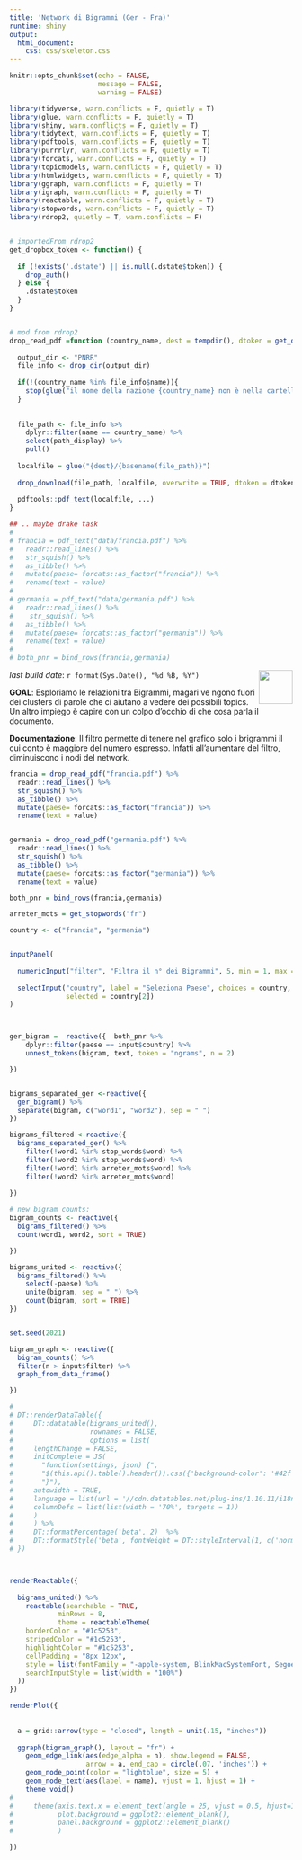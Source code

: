 ```yaml
---
title: 'Network di Bigrammi (Ger - Fra)'
runtime: shiny
output:
  html_document:
    css: css/skeleton.css
---
```


```r
knitr::opts_chunk$set(echo = FALSE, 
                      message = FALSE, 
                      warning = FALSE)

library(tidyverse, warn.conflicts = F, quietly = T)
library(glue, warn.conflicts = F, quietly = T)
library(shiny, warn.conflicts = F, quietly = T)
library(tidytext, warn.conflicts = F, quietly = T)
library(pdftools, warn.conflicts = F, quietly = T)
library(purrrlyr, warn.conflicts = F, quietly = T)
library(forcats, warn.conflicts = F, quietly = T)
library(topicmodels, warn.conflicts = F, quietly = T)
library(htmlwidgets, warn.conflicts = F, quietly = T)
library(ggraph, warn.conflicts = F, quietly = T)
library(igraph, warn.conflicts = F, quietly = T)
library(reactable, warn.conflicts = F, quietly = T)
library(stopwords, warn.conflicts = F, quietly = T)
library(rdrop2, quietly = T, warn.conflicts = F)


# importedFrom rdrop2
get_dropbox_token <- function() {
  
  if (!exists('.dstate') || is.null(.dstate$token)) {
    drop_auth()
  } else {
    .dstate$token
  }
}


# mod from rdrop2
drop_read_pdf =function (country_name, dest = tempdir(), dtoken = get_dropbox_token(),...){
  
  output_dir <- "PNRR"
  file_info <- drop_dir(output_dir)
  
  if(!(country_name %in% file_info$name)){
    stop(glue("il nome della nazione {country_name} non è nella cartella Dropbox, hai per caso sbagliato a digitare il nome? (scrivilo in italiano ITA)"))
  }
  
  
  file_path <- file_info %>%
    dplyr::filter(name == country_name) %>%
    select(path_display) %>% 
    pull()
  
  localfile = glue("{dest}/{basename(file_path)}")
  
  drop_download(file_path, localfile, overwrite = TRUE, dtoken = dtoken)
  
  pdftools::pdf_text(localfile, ...)
}

## .. maybe drake task
# 
# francia = pdf_text("data/francia.pdf") %>%
#   readr::read_lines() %>%
#   str_squish() %>%
#   as_tibble() %>%
#   mutate(paese= forcats::as_factor("francia")) %>%
#   rename(text = value)
# 
# germania = pdf_text("data/germania.pdf") %>%
#   readr::read_lines() %>%
#    str_squish() %>%
#   as_tibble() %>%
#   mutate(paese= forcats::as_factor("germania")) %>%
#   rename(text = value)
# 
# both_pnr = bind_rows(francia,germania)
```

<img src="img/officine_italia.png" align="right" height="60" />
_last build date_: `r format(Sys.Date(), "%d %B, %Y")`

**GOAL**: Esploriamo le relazioni tra Bigrammi, magari ve   ngono fuori dei clusters di parole che ci aiutano a vedere dei possibili topics. Un altro impiego è capire con un colpo d'occhio di che cosa parla il documento.

**Documentazione**: Il filtro permette di tenere nel grafico solo i brigrammi il cui conto è maggiore del numero espresso. Infatti all'aumentare del filtro, diminuiscono i nodi del network.


```r


francia = drop_read_pdf("francia.pdf") %>%
  readr::read_lines() %>%
  str_squish() %>%
  as_tibble() %>%
  mutate(paese= forcats::as_factor("francia")) %>%
  rename(text = value)


germania = drop_read_pdf("germania.pdf") %>%
  readr::read_lines() %>%
  str_squish() %>%
  as_tibble() %>%
  mutate(paese= forcats::as_factor("germania")) %>%
  rename(text = value)

both_pnr = bind_rows(francia,germania)

arreter_mots = get_stopwords("fr") 

country <- c("francia", "germania")


inputPanel(
  
  numericInput("filter", "Filtra il n° dei Bigrammi", 5, min = 1, max = 100),
  
  selectInput("country", label = "Seleziona Paese", choices = country,
              selected = country[2])
)



ger_bigram =  reactive({  both_pnr %>%
    dplyr::filter(paese == input$country) %>% 
    unnest_tokens(bigram, text, token = "ngrams", n = 2) 

})


bigrams_separated_ger <-reactive({   
  ger_bigram() %>%
  separate(bigram, c("word1", "word2"), sep = " ")
})

bigrams_filtered <-reactive({   
  bigrams_separated_ger() %>%
    filter(!word1 %in% stop_words$word) %>%
    filter(!word2 %in% stop_words$word) %>%
    filter(!word1 %in% arreter_mots$word) %>%
    filter(!word2 %in% arreter_mots$word)
  
})

# new bigram counts:
bigram_counts <- reactive({  
  bigrams_filtered() %>% 
  count(word1, word2, sort = TRUE)

})

bigrams_united <- reactive({
  bigrams_filtered() %>%
    select(-paese) %>% 
    unite(bigram, sep = " ") %>%
    count(bigram, sort = TRUE)
})


set.seed(2021)

bigram_graph <- reactive({   
  bigram_counts() %>%
  filter(n > input$filter) %>%
  graph_from_data_frame()

})

# 
# DT::renderDataTable({
#     DT::datatable(bigrams_united(),
#                   rownames = FALSE,
#                   options = list(
#     lengthChange = FALSE,
#     initComplete = JS(
#       "function(settings, json) {",
#       "$(this.api().table().header()).css({'background-color': '#42f', 'color': '#fff'});",
#       "}"),
#     autowidth = TRUE,
#     language = list(url = '//cdn.datatables.net/plug-ins/1.10.11/i18n/Italian.json'),
#     columnDefs = list(list(width = '70%', targets = 1))
#     )
#     ) %>% 
#     DT::formatPercentage('beta', 2)  %>% 
#     DT::formatStyle('beta', fontWeight = DT::styleInterval(1, c('normal', 'bold'))) 
# })



renderReactable({
      
  bigrams_united() %>% 
    reactable(searchable = TRUE,
            minRows = 8,
            theme = reactableTheme(
    borderColor = "#1c5253",
    stripedColor = "#1c5253",
    highlightColor = "#1c5253",
    cellPadding = "8px 12px",
    style = list(fontFamily = "-apple-system, BlinkMacSystemFont, Segoe UI, Helvetica, Arial, sans-serif"),
    searchInputStyle = list(width = "100%")
  ))
})

renderPlot({
    
  
  a = grid::arrow(type = "closed", length = unit(.15, "inches"))
  
  ggraph(bigram_graph(), layout = "fr") +
    geom_edge_link(aes(edge_alpha = n), show.legend = FALSE,
                   arrow = a, end_cap = circle(.07, 'inches')) +
    geom_node_point(color = "lightblue", size = 5) +
    geom_node_text(aes(label = name), vjust = 1, hjust = 1) +
    theme_void()
# 
#     theme(axis.text.x = element_text(angle = 25, vjust = 0.5, hjust=1),
#           plot.background = ggplot2::element_blank(),
#           panel.background = ggplot2::element_blank()
#           )

})

```

